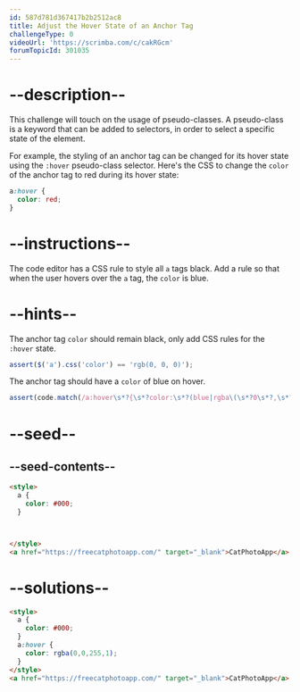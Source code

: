 ```yaml
---
id: 587d781d367417b2b2512ac8
title: Adjust the Hover State of an Anchor Tag
challengeType: 0
videoUrl: 'https://scrimba.com/c/cakRGcm'
forumTopicId: 301035
---
```


# --description--

This challenge will touch on the usage of pseudo-classes. A pseudo-class is a keyword that can be added to selectors, in order to select a specific state of the element.

For example, the styling of an anchor tag can be changed for its hover state using the `:hover` pseudo-class selector. Here's the CSS to change the `color` of the anchor tag to red during its hover state:

```css
a:hover {
  color: red;
}
```

# --instructions--

The code editor has a CSS rule to style all `a` tags black. Add a rule so that when the user hovers over the `a` tag, the `color` is blue.

# --hints--

The anchor tag `color` should remain black, only add CSS rules for the `:hover` state.

```js
assert($('a').css('color') == 'rgb(0, 0, 0)');
```

The anchor tag should have a `color` of blue on hover.

```js
assert(code.match(/a:hover\s*?{\s*?color:\s*?(blue|rgba\(\s*?0\s*?,\s*?0\s*?,\s*?255\s*?,\s*?1\s*?\)|#00F|rgb\(\s*?0\s*?,\s*?0\s*?,\s*?255\s*?\))\s*?;\s*?}/gi));
```

# --seed--

## --seed-contents--

```html
<style>
  a {
    color: #000;
  }



</style>
<a href="https://freecatphotoapp.com/" target="_blank">CatPhotoApp</a>
```

# --solutions--

```html
<style>
  a {
    color: #000;
  }
  a:hover {
    color: rgba(0,0,255,1);
  }
</style>
<a href="https://freecatphotoapp.com/" target="_blank">CatPhotoApp</a>
```

